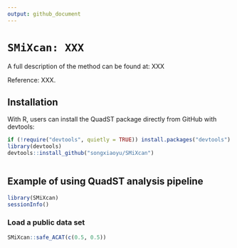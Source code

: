 ```yaml
---
output: github_document
---
```


# `SMiXcan: XXX`

A full description of the method can be found at: XXX

Reference: XXX.

## Installation

With R, users can install the QuadST package directly from GitHub with devtools:

```r
if (!require("devtools", quietly = TRUE)) install.packages("devtools")
library(devtools)
devtools::install_github("songxiaoyu/SMiXcan")



```

## Example of using QuadST analysis pipeline



```r
library(SMiXcan)
sessionInfo() 
```

### Load a public data set 

```r
SMiXcan::safe_ACAT(c(0.5, 0.5))

```

